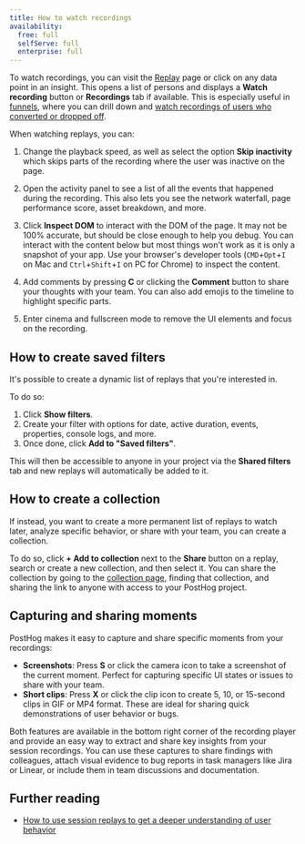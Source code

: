 ```yaml
---
title: How to watch recordings
availability:
  free: full
  selfServe: full
  enterprise: full
---
```



To watch recordings, you can visit the [Replay](https://us.posthog.com/replay) page or click on any data point in an insight. This opens a list of persons and displays a **Watch recording** button or **Recordings** tab if available. This is especially useful in [funnels](/docs/product-analytics/funnels), where you can drill down and [watch recordings of users who converted or dropped off](/tutorials/explore-insights-session-recordings).

<ProductVideo
    videoLight={watchRecordingsLight} 
    videoDark={watchRecordingsDark}
    alt="How to watch recordings via insights" 
    classes="rounded"
/>

When watching replays, you can:

1. Change the playback speed, as well as select the option **Skip inactivity** which skips parts of the recording where the user was inactive on the page.

2. Open the activity panel to see a list of all the events that happened during the recording. This also lets you see the network waterfall, page performance score, asset breakdown, and more.

3. Click **Inspect DOM** to interact with the DOM of the page. It may not be 100% accurate, but should be close enough to help you debug. You can interact with the content below but most things won't work as it is only a snapshot of your app. Use your browser's developer tools (`CMD`+`Opt`+`I` on Mac and `Ctrl`+`Shift`+`I` on PC for Chrome) to inspect the content.

4. Add comments by pressing **C** or clicking the **Comment** button to share your thoughts with your team. You can also add emojis to the timeline to highlight specific parts.

5. Enter cinema and fullscreen mode to remove the UI elements and focus on the recording.

<ProductScreenshot
  imageLight="https://res.cloudinary.com/dmukukwp6/image/upload/Clean_Shot_2025_07_18_at_13_41_15_2x_509d07cde3.png"
  imageDark="https://res.cloudinary.com/dmukukwp6/image/upload/Clean_Shot_2025_07_18_at_13_40_58_2x_bbafdeed8d.png"
  alt="Everything you can do in session replay"
  classes="rounded"
/>

## How to create saved filters

It's possible to create a dynamic list of replays that you're interested in.

To do so:

1. Click **Show filters**.
2. Create your filter with options for date, active duration, events, properties, console logs, and more.
3. Once done, click **Add to "Saved filters"**. 

<ProductScreenshot
  imageLight="https://res.cloudinary.com/dmukukwp6/image/upload/Clean_Shot_2025_07_18_at_11_39_38_2x_6f98a05cfb.png"
  imageDark="https://res.cloudinary.com/dmukukwp6/image/upload/Clean_Shot_2025_07_18_at_11_39_20_2x_a11de9b792.png"
  alt="Saved filters in session replay"
  classes="rounded"
/>

This will then be accessible to anyone in your project via the **Shared filters** tab and new replays will automatically be added to it.

## How to create a collection

If instead, you want to create a more permanent list of replays to watch later, analyze specific behavior, or share with your team, you can create a collection.

To do so, click **+ Add to collection** next to the **Share** button on a replay, search or create a new collection, and then select it. You can share the collection by going to the [collection page](https://us.posthog.com/replay/playlists), finding that collection, and sharing the link to anyone with access to your PostHog project.

<ProductScreenshot
  imageLight="https://res.cloudinary.com/dmukukwp6/image/upload/Clean_Shot_2025_07_18_at_11_41_58_2x_00e619e6af.png"
  imageDark="https://res.cloudinary.com/dmukukwp6/image/upload/Clean_Shot_2025_07_18_at_11_42_24_2x_cc87368eb1.png"
  alt="Session replay collection"
  classes="rounded"
/>

## Capturing and sharing moments

PostHog makes it easy to capture and share specific moments from your recordings:

- **Screenshots**: Press **S** or click the camera icon to take a screenshot of the current moment. Perfect for capturing specific UI states or issues to share with your team.
- **Short clips**: Press **X** or click the clip icon to create 5, 10, or 15-second clips in GIF or MP4 format. These are ideal for sharing quick demonstrations of user behavior or bugs.

Both features are available in the bottom right corner of the recording player and provide an easy way to extract and share key insights from your session recordings. You can use these captures to share findings with colleagues, attach visual evidence to bug reports in task managers like Jira or Linear, or include them in team discussions and documentation.

<ProductScreenshot
  imageLight="https://res.cloudinary.com/dmukukwp6/image/upload/q_auto,f_auto/Screenshot_2025_09_29_at_10_08_10_90000334b7.png"
  imageDark="https://res.cloudinary.com/dmukukwp6/image/upload/q_auto,f_auto/Screenshot_2025_09_29_at_10_08_10_90000334b7.png"
  alt="Screenshot and clip capture features in session replay"
  classes="rounded"
/>


## Further reading

- [How to use session replays to get a deeper understanding of user behavior](/tutorials/explore-insights-session-recordings)
